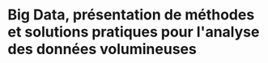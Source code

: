 # Big Data, présentation de méthodes et solutions pratiques pour l&#39;analyse des données volumineuses {#bigdata_methods}





